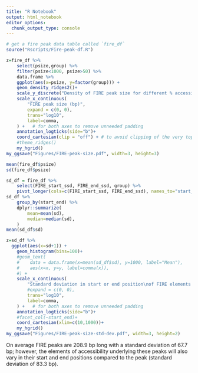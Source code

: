 ```yaml
---
title: "R Notebook"
output: html_notebook
editor_options: 
  chunk_output_type: console
---
```


```r
# get a fire peak data table called `fire_df`
source("Rscripts/Fire-peak-df.R")
```

```r
z=fire_df %>%
    select(psize,group) %>%
    filter(psize<1000, psize>50) %>%
    data.frame %>%
    ggplot(aes(x=psize, y=factor(group))) + 
    geom_density_ridges2()+ 
    scale_y_discrete("Density of FIRE peak size for different % accessibility bins") +     # will generally have to set the `expand` option
    scale_x_continuous(
        "FIRE peak size (bp)",
        expand = c(0, 0),
        trans="log10",
        label=comma,
    ) +   # for both axes to remove unneeded padding
    annotation_logticks(side="b")+
    coord_cartesian(clip = "off") + # to avoid clipping of the very top of the top ridgeline
    #theme_ridges() 
    my_hgrid()
my_ggsave("Figures/FIRE-peak-size.pdf", width=3, height=3)

mean(fire_df$psize)
sd(fire_df$psize)

```

```r
sd_df = fire_df %>% 
    select(FIRE_start_ssd, FIRE_end_ssd, group) %>%
    pivot_longer(cols=c(FIRE_start_ssd, FIRE_end_ssd), names_to="start_end", values_to="sd") 
sd_df %>% 
    group_by(start_end) %>%
    dplyr::summarize(
        mean=mean(sd),
        median=median(sd),
    )
mean(sd_df$sd)

z=sd_df %>%
  ggplot(aes(x=sd+1)) + 
    geom_histogram(bins=100)+
    #geom_text(
    #    data = data.frame(x=mean(sd_df$sd), y=1000, label="Mean"),
    #    aes(x=x, y=y, label=comma(x)),
    #) +
    scale_x_continuous(
        "Standard deviation in start or end position\nof FIRE elements over a FIRE peak (bp)",
        #expand = c(0, 0),
        trans="log10",
        label=comma,
    ) +   # for both axes to remove unneeded padding
    annotation_logticks(side="b")+
    #facet_col(~start_end)+
    coord_cartesian(xlim=c(10,1000))+
    my_hgrid()
my_ggsave("Figures/FIRE-peak-size-std-dev.pdf", width=3, height=2)
```

On average FIRE peaks are 208.9 bp long with a standard deviation of 67.7 bp; however, the elements of accessibility underlying these peaks will also vary in their start and end positions compared to the peak (standard deviation of 83.3 bp). 
